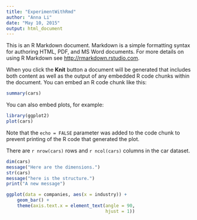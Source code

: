 ```yaml
---
title: "ExperimentWithRmd"
author: "Anna Li"
date: "May 10, 2015"
output: html_document
---
```


This is an R Markdown document. Markdown is a simple formatting syntax for authoring HTML, PDF, and MS Word documents. For more details on using R Markdown see <http://rmarkdown.rstudio.com>.

When you click the **Knit** button a document will be generated that includes both content as well as the output of any embedded R code chunks within the document. You can embed an R code chunk like this:

```r
summary(cars)
```

You can also embed plots, for example:

```r
library(ggplot2)
plot(cars)
```

Note that the `echo = FALSE` parameter was added to the code chunk to prevent printing of the R code that generated the plot.


There are `r nrow(cars)` rows and `r ncol(cars)` columns in the car dataset. 
```r
dim(cars)
message("Here are the dimensions.")
str(cars)
message("here is the structure.")
print("A new message")
```

```r
ggplot(data = companies, aes(x = industry)) +
    geom_bar() +
    theme(axis.text.x = element_text(angle = 90, 
                                     hjust = 1))
```
